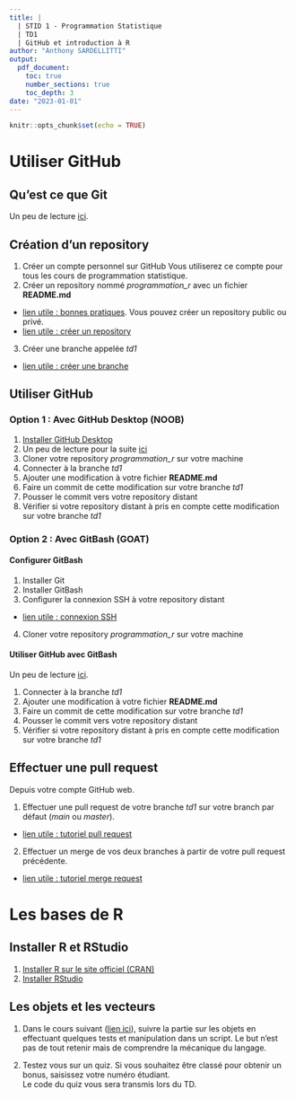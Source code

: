 ```yaml
---
title: | 
  | STID 1 - Programmation Statistique  
  | TD1  
  | GitHub et introduction à R
author: "Anthony SARDELLITTI"
output: 
  pdf_document:
    toc: true
    number_sections: true
    toc_depth: 3
date: "2023-01-01"
---
```


```r
knitr::opts_chunk$set(echo = TRUE)
```



# Utiliser GitHub

## Qu'est ce que Git

Un peu de lecture [ici](https://www.atlassian.com/fr/git/tutorials/what-is-git). 

## Création d'un repository

1. Créer un compte personnel sur GitHub
Vous utiliserez ce compte pour tous les cours de programmation statistique.
2. Créer un repository nommé *programmation_r* avec un fichier **README.md**
* [lien utile : bonnes pratiques](https://docs.github.com/fr/repositories/creating-and-managing-repositories/best-practices-for-repositories). Vous pouvez créer un repository public ou privé.
* [lien utile : créer un repository](https://docs.github.com/fr/repositories/creating-and-managing-repositories/creating-a-new-repository)
3. Créer une branche appelée *td1*
* [lien utile :  créer une branche](https://docs.github.com/fr/pull-requests/collaborating-with-pull-requests/proposing-changes-to-your-work-with-pull-requests/creating-and-deleting-branches-within-your-repository)

## Utiliser GitHub

### Option 1 : Avec GitHub Desktop (NOOB)

1. [Installer GitHub Desktop](https://desktop.github.com/)
2. Un peu de lecture pour la suite [ici](https://docs.github.com/fr/desktop/installing-and-configuring-github-desktop/overview/getting-started-with-github-desktop)
3. Cloner votre repository *programmation_r* sur votre machine
4. Connecter à la branche *td1*
5. Ajouter une modification à votre fichier **README.md**
6. Faire un commit de cette modification sur votre branche *td1*
7. Pousser le commit vers votre repository distant
8. Vérifier si votre repository distant à pris en compte cette modification sur votre branche *td1*

### Option 2 : Avec GitBash (GOAT)

#### Configurer GitBash

1. Installer Git
2. Installer GitBash
3. Configurer la connexion SSH à votre repository distant
* [lien utile : connexion SSH](https://linuxhint.com/clone-repo-with-ssh-key-in-git/)
4. Cloner votre repository *programmation_r* sur votre machine

#### Utiliser GitHub avec GitBash

Un peu de lecture [ici](https://www.jesuisundev.com/comprendre-git-en-7-minutes/). 

1. Connecter à la branche *td1*
2. Ajouter une modification à votre fichier **README.md**
3. Faire un commit de cette modification sur votre branche *td1*
4. Pousser le commit vers votre repository distant
5. Vérifier si votre repository distant à pris en compte cette modification sur votre branche *td1*

## Effectuer une pull request

Depuis votre compte GitHub web.

1. Effectuer une pull request de votre branche *td1* sur votre branch par défaut (*main* ou *master*).
* [lien utile : tutoriel pull request](https://docs.github.com/fr/pull-requests/collaborating-with-pull-requests/proposing-changes-to-your-work-with-pull-requests/creating-a-pull-request)
2. Effectuer un merge de vos deux branches à partir de votre pull request précédente.
* [lien utile : tutoriel merge request](https://docs.github.com/fr/pull-requests/collaborating-with-pull-requests/incorporating-changes-from-a-pull-request/merging-a-pull-request)

# Les bases de R

## Installer R et RStudio

1. [Installer R sur le site officiel (CRAN)](https://cran.r-project.org/)
2. [Installer RStudio](https://posit.co/download/rstudio-desktop/)

## Les objets et les vecteurs

1. Dans le cours suivant ([lien ici](https://asardell.github.io/programmation-r/presentation.html#objets)), suivre la partie sur les objets en effectuant quelques tests et manipulation dans un script.
Le but n'est pas de tout retenir mais de comprendre la mécanique du langage.

2. Testez vous sur un quiz. Si vous souhaitez être classé pour obtenir un bonus, saisissez votre numéro étudiant. <br>
Le code du quiz vous sera transmis lors du TD.